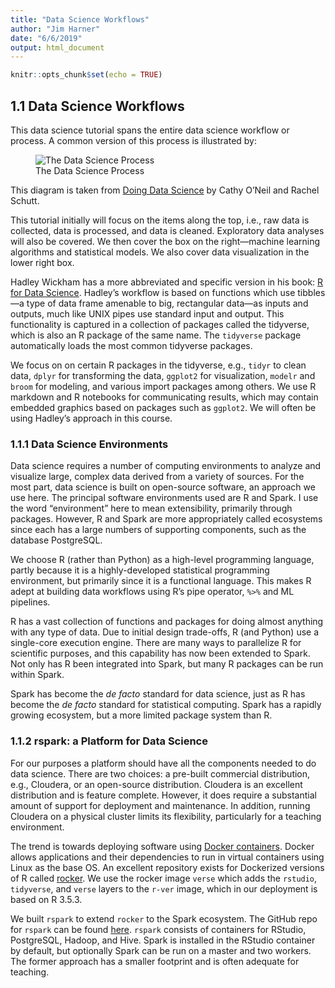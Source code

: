 ```yaml
---
title: "Data Science Workflows"
author: "Jim Harner"
date: "6/6/2019"
output: html_document
---
```


```r
knitr::opts_chunk$set(echo = TRUE)
```

## 1.1 Data Science Workflows

This data science tutorial spans the entire data science workflow or process. A common version of this process is illustrated by:   

![The Data Science Process](figures/dsciProcess.png)  

This diagram is taken from [Doing Data Science](http://shop.oreilly.com/product/0636920028529.do) by Cathy O'Neil and Rachel Schutt.

This tutorial initially will focus on the items along the top, i.e., raw data is collected, data is processed, and data is cleaned. Exploratory data analyses will also be covered. We then cover the box on the right---machine learning algorithms and statistical models. We also cover data visualization in the lower right box.

Hadley Wickham has a more abbreviated and specific version in his book: [R for Data Science](http://r4ds.had.co.nz/introduction.html#what-you-will-learn). Hadley's workflow is based on functions which use tibbles---a type of data frame amenable to big, rectangular data---as inputs and outputs, much like UNIX pipes use standard input and output. This functionality is captured in a collection of packages called the tidyverse, which is also an R package of the same name. The `tidyverse` package automatically loads the most common tidyverse packages.

We focus on on certain R packages in the tidyverse, e.g., `tidyr` to clean data, `dplyr` for transforming the data, `ggplot2` for visualization, `modelr` and `broom` for modeling, and various import packages among others. We use R markdown and R notebooks for communicating results, which may contain embedded graphics based on packages such as `ggplot2`. We will often be using Hadley's approach in this course.  

### 1.1.1 Data Science Environments  

Data science requires a number of computing environments to analyze and visualize large, complex data derived from a variety of sources. For the most part, data science is built on open-source software, an approach we use here. The principal software environments used are R and Spark. I use the word "environment" here to mean extensibility, primarily through packages. However, R and Spark are more appropriately called  ecosystems since each has a large numbers of supporting components, such as the database PostgreSQL. 

We choose R (rather than Python) as a high-level programming language, partly because it is a highly-developed statistical programming environment, but primarily since it is a functional language. This makes R adept at building data workflows using R's pipe operator, `%>%` and ML pipelines.

R has a vast collection of functions and packages for doing almost anything with any type of data. Due to initial design trade-offs, R (and Python) use a single-core execution engine. There are many ways to parallelize R for scientific purposes, and this capability has now been extended to Spark. Not only has R been integrated into Spark, but many R packages can be run within Spark.

Spark has become the *de facto* standard for data science, just as R has become the *de facto* standard for statistical computing. Spark has a rapidly growing ecosystem, but a more limited package system than R. 

### 1.1.2 rspark: a Platform for Data Science

For our purposes a platform should have all the components needed to do data science. There are two choices: a pre-built commercial distribution, e.g., Cloudera, or an open-source distribution. Cloudera is an excellent distribution and is feature complete. However, it does require a substantial amount of support for deployment and maintenance. In addition, running Cloudera on a physical cluster limits its flexibility, particularly for a teaching environment.

The trend is towards deploying software using [Docker containers](https://www.docker.com/). Docker allows applications and their dependencies to run in virtual containers using Linux as the base OS. An excellent repository exists for Dockerized versions of R called [rocker](http://github.com/rocker-org/rocker). We use the rocker image `verse` which adds the `rstudio`, `tidyverse`, and `verse` layers to the `r-ver` image, which in our deployment is based on R 3.5.3.

We built `rspark` to extend `rocker` to the Spark ecosystem. The GitHub repo for `rspark` can be found [here](http://github.com/jharner/rspark). `rspark` consists of containers for RStudio, PostgreSQL, Hadoop, and Hive. Spark is installed in the RStudio container by default, but optionally Spark can be run on a master and two workers. The former approach has a smaller footprint and is often adequate for teaching.
